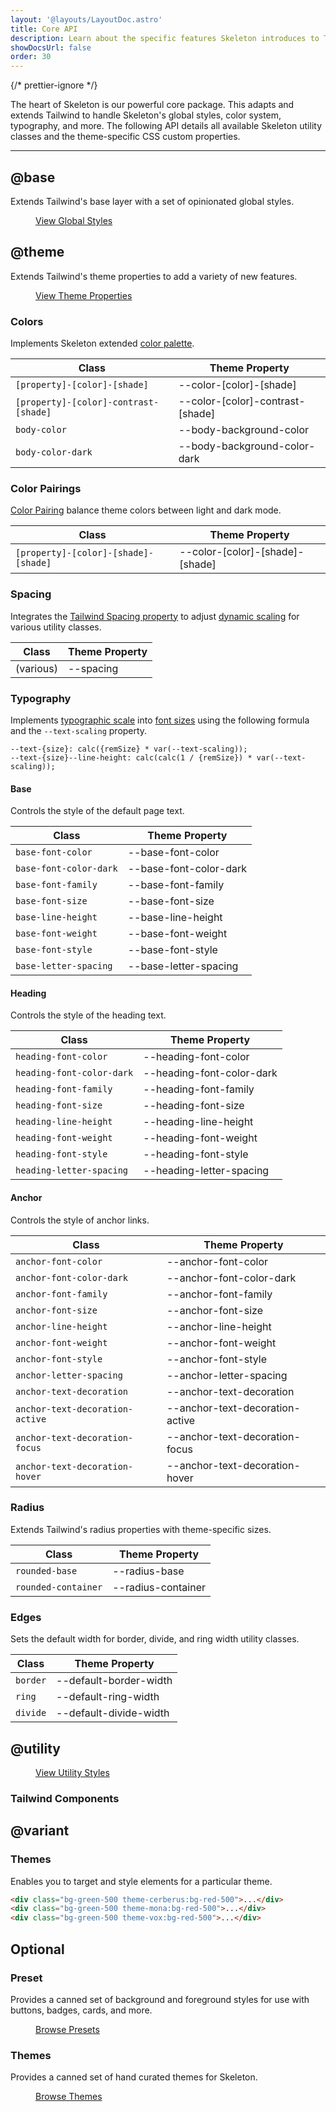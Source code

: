 ```yaml
---
layout: '@layouts/LayoutDoc.astro'
title: Core API
description: Learn about the specific features Skeleton introduces to Tailwind.
showDocsUrl: false
order: 30
---
```



{/* prettier-ignore */}
<p class="text-xl"> The heart of Skeleton is our powerful core package. This adapts and
	extends Tailwind to handle Skeleton's global styles, color system, typography, and more. The following API details all available Skeleton utility classes and the theme-specific CSS custom properties.</p>

---

## @base

Extends Tailwind's base layer with a set of opinionated global styles.

<figure class="linker bg-noise">
	<a
		class="btn preset-filled"
		href="https://github.com/skeletonlabs/skeleton/blob/next/packages/skeleton/src/base/globals.css"
		target="_blank"
	>
		View Global Styles
	</a>
</figure>

## @theme

Extends Tailwind's theme properties to add a variety of new features.

<figure class="linker bg-noise">
	<a
		class="btn preset-filled"
		href="https://github.com/skeletonlabs/skeleton/blob/next/packages/skeleton/src/base/theme.scss"
		target="_blank"
	>
		View Theme Properties
	</a>
</figure>

### Colors

Implements Skeleton extended [color palette](/docs/design/colors).

| Class                              | Theme Property                   |
| ---------------------------------- | -------------------------------- |
| `[property]-[color]-[shade]`          | --color-[color]-[shade]          |
| `[property]-[color]-contrast-[shade]` | --color-[color]-contrast-[shade] |
| `body-color`                       | --body-background-color          |
| `body-color-dark`                  | --body-background-color-dark     |

### Color Pairings

[Color Pairing](/docs/design/colors#color-pairings) balance theme colors between light and dark mode.

| Class | Theme Property |
| -- | -- |
| `[property]-[color]-[shade]-[shade]` | --color-[color]-[shade]-[shade] |

### Spacing

Integrates the [Tailwind Spacing property](https://tailwindcss.com/docs/functions-and-directives#spacing-function) to adjust [dynamic scaling](/docs/design/spacing) for various utility classes.

| Class | Theme Property |
| -- | -- |
| (various) | --spacing |

### Typography

Implements [typographic scale](https://designcode.io/typographic-scales) into [font sizes](https://tailwindcss.com/docs/font-size) using the following formula and the `--text-scaling` property.

```plaintext
--text-{size}: calc({remSize} * var(--text-scaling));
--text-{size}--line-height: calc(calc(1 / {remSize}) * var(--text-scaling));
```

#### Base

Controls the style of the default page text.

| Class                  | Theme Property         |
| ---------------------- | ---------------------- |
| `base-font-color`      | --base-font-color      |
| `base-font-color-dark` | --base-font-color-dark |
| `base-font-family`     | --base-font-family     |
| `base-font-size`       | --base-font-size       |
| `base-line-height`     | --base-line-height     |
| `base-font-weight`     | --base-font-weight     |
| `base-font-style`      | --base-font-style      |
| `base-letter-spacing`  | --base-letter-spacing  |

#### Heading

Controls the style of the heading text.

| Class                     | Theme Property            |
| ------------------------- | ------------------------- |
| `heading-font-color`      | --heading-font-color      |
| `heading-font-color-dark` | --heading-font-color-dark |
| `heading-font-family`     | --heading-font-family     |
| `heading-font-size`       | --heading-font-size       |
| `heading-line-height`     | --heading-line-height     |
| `heading-font-weight`     | --heading-font-weight     |
| `heading-font-style`      | --heading-font-style      |
| `heading-letter-spacing`  | --heading-letter-spacing  |

#### Anchor

Controls the style of anchor links.

| Class                           | Theme Property                  |
| ------------------------------- | ------------------------------- |
| `anchor-font-color`             | --anchor-font-color             |
| `anchor-font-color-dark`        | --anchor-font-color-dark        |
| `anchor-font-family`            | --anchor-font-family            |
| `anchor-font-size`              | --anchor-font-size              |
| `anchor-line-height`            | --anchor-line-height            |
| `anchor-font-weight`            | --anchor-font-weight            |
| `anchor-font-style`             | --anchor-font-style             |
| `anchor-letter-spacing`         | --anchor-letter-spacing         |
| `anchor-text-decoration`        | --anchor-text-decoration        |
| `anchor-text-decoration-active` | --anchor-text-decoration-active |
| `anchor-text-decoration-focus`  | --anchor-text-decoration-focus  |
| `anchor-text-decoration-hover`  | --anchor-text-decoration-hover  |

### Radius

Extends Tailwind's radius properties with theme-specific sizes.

| Class | Theme Property |
| -- | -- |
| `rounded-base` | --radius-base |
| `rounded-container` | --radius-container |

### Edges

Sets the default width for border, divide, and ring width utility classes.

| Class               | Theme Property          |
| ------------------- | ----------------------- |
| `border`            | --default-border-width  |
| `ring`              | --default-ring-width    |
| `divide`            | --default-divide-width  |

## @utility

<figure class="linker bg-noise">
	<a href="https://github.com/skeletonlabs/skeleton/blob/next/packages/skeleton/src/utilities" target="_blank" class="btn preset-filled">
		View Utility Styles
	</a>
</figure>

### Tailwind Components

<NavGrid collection="docs" path="tailwind/" classes="md:grid-cols-2" />

## @variant

### Themes

Enables you to target and style elements for a particular theme.

```html
<div class="bg-green-500 theme-cerberus:bg-red-500">...</div>
<div class="bg-green-500 theme-mona:bg-red-500">...</div>
<div class="bg-green-500 theme-vox:bg-red-500">...</div>
```

## Optional

### Preset

Provides a canned set of background and foreground styles for use with buttons, badges, cards, and more.

<figure class="linker bg-noise">
	<a href="/docs/design/presets" class="btn preset-filled">
		Browse Presets
	</a>
</figure>

### Themes

Provides a canned set of hand curated themes for Skeleton.

<figure class="linker bg-noise">
	<a href="/docs/design/themes" class="btn preset-filled">
		Browse Themes
	</a>
</figure>
